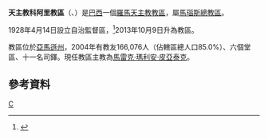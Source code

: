 {{Infobox Roman Catholic diocese
|Roman Catholic Diocese of = 天主教科阿里教區
|Latin name of diocese = Dioecesis Coaritana
|image = 
|caption =
|location = [[巴西|巴西]]
|territory = [[亞馬遜州|亞馬遜州]]
|population = 166,076
|rite = 拉丁禮
|patron =
|province = 馬瑙斯
|established = 1963年
|cathedral = [[聖亞納聖巴削主教座堂|聖亞納聖巴削主教座堂]]
|co-cathedral =
|leadership = 主教
|website = [http://www.prelaziadecoari.blogspot.com.br/ 官方網頁]
|教宗 =
|metropolitan =
|ordinary = 馬雷克·瑪利安·皮亞泰克
|coadjutor bishop =
|auxiliary =
}}
'''天主教科阿里教區'''（{{lang-la|Dioecesis Coaritana}}、{{lang-pt|Diocese de Coari}}）是[[巴西|巴西]]一個[[羅馬天主教|羅馬天主教]][[教區|教區]]，屬[[天主教馬瑙斯總教區|馬瑙斯總教區]]。

1928年4月14日設立自治監督區，<ref>{{Cite web |url=http://www.vatican.va/holy_father/paul_vi/apost_constitutions/documents/hf_p-vi_apc_19630713_manaensis-parintinensis_lt.html |title=建立監督區的宗座憲令 |access-date=2013-10-17 |archive-date=2014-02-03 |archive-url=https://web.archive.org/web/20140203121440/http://www.vatican.va/holy_father/paul_vi/apost_constitutions/documents/hf_p-vi_apc_19630713_manaensis-parintinensis_lt.html |dead-url=no }}</ref>2013年10月9日升為教區。

教區位於[[亞馬遜州|亞馬遜州]]，2004年有教友166,076人（佔轄區總人口85.0%）、六個堂區、十一名司鐸。現任教區主教為[[馬雷克·瑪利安·皮亞泰克|馬雷克·瑪利安·皮亞泰克]]。

==參考資料==
{{reflist}}
[[Category:巴西天主教教區|C]]